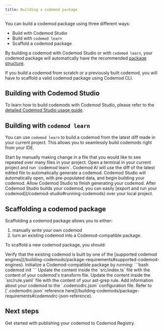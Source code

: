 ```yaml
---
title: Building a codemod package
---
```


You can build a codemod package using three different ways:
- Build with Codemod Studio
- Build with `codemod learn`
- Scaffold a codemod package

By building a codemod with Codemod Studio or with `codemod learn`, your codemod package will automatically have the recommended [package structure](/building-codemods/package-requirements).

If you build a codemod from scratch or a previously built codemod, you will have to scaffold a valid codemod package using Codemod CLI.

## Building with Codemod Studio

To learn how to build codemods with Codemod Studio, please refer to the [detailed Codemod Studio usage guide](/codemod-studio#building-codemods-with-codemod-studio).

## Building with `codemod learn`

You can use `codemod learn` to build a codemod from the latest diff made in your current project. This allows you to seamlessly build codemods right from your IDE.

<Steps>
    <Step title="Make a change">
        Start by manually making change in a file that you would like to see repeated over many files in your project.
    </Step>
    <Step title="Run `codemod learn`">
        Open a terminal in your current project and run `codemod learn`. Codemod AI will use the diff of the latest edited file to automatically generate a codemod.
    </Step>
    <Step title="Building the codemod">
        Codemod Studio will automatically open, with pre-populated data, and begin building your codemod. Allow Codemod Studio to finish generating your codemod.
    </Step>
    <Step title="Export/publish the generated codemod">
        After Codemod Studio builds your codemod, you can easily [export and run your codemod](/codemod-studio#running-codemods) over your local project.
    </Step>
</Steps>

## Scaffolding a codemod package

Scaffolding a codemod package allows you to either:
1. manually write your own codemod
2. turn an existing codemod into a Codemod-compatible package.

To scaffold a new codemod package, you should:

<Steps>
    <Step title="Verify codemod engine compatibility">
        Verify that the existing codemod is built by one of the [supported codemod engines](/building-codemods/package-requirements#supported-codemod-engines).
    </Step>
    <Step title="Initialize codemod package">
        Initialize a Codemod-compatible package by running:
        ```bash
        codemod init
        ```
    </Step>
    <Step title="Update transform file content">
        <Card title="For jscodeshift/ts-morph/workflow codemods:">
        Update the content inside the `src/index.ts` file with the content of your codemod's transform file.
        </Card>
        <Card title="For ast-grep codemods:">
        Update the content inside the `src/rule.yaml` file with the content of your ast-grep rule.
        </Card>
    </Step>
    <Step title="Update package configuration file">
        Add information about your codemod to the `.codemodrc.json` configuration file. Refer to [`.codemodrc.json` reference here](/building-codemods/package-requirements#codemodrc-json-reference).
    </Step>
</Steps>

## Next steps

<Card title="Publishing your codemod ->" icon="share-nodes" href="/sharing/publishing-codemods">
Get started with publishing your codemod to Codemod Registry.
</Card>